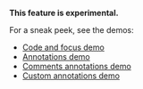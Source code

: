 **This feature is experimental.**

For a sneak peek, see the demos:

- [Code and focus demo](/demo/code)
- [Annotations demo](/demo/meta-annotations)
- [Comments annotations demo](/demo/comment-annotations)
- [Custom annotations demo](/demo/custom-annotations)
